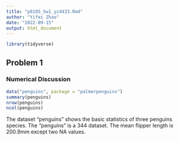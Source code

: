```yaml
---
title: "p8105_hw1_yz4433.Rmd"
author: "Yifei Zhao"
date: "2022-09-15"
output: html_document
---
```


```r
library(tidyverse)
```

## Problem 1

### Numerical Discussion
```r
data("penguins", package = "palmerpenguins")
summary(penguins)
nrow(penguins)
ncol(penguins)
```
The dataset "penguins" shows the basic statistics of three penguins species. The "penguins" is a 344 \times 8 dataset. The mean flipper length is 200.9mm except two NA values.
